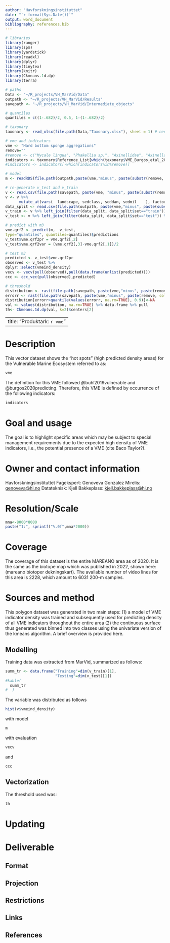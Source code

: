 ```yaml
---
author: "Havforskningsinstituttet"
date: "`r format(Sys.Date())`"
output: word_document
bibliography: references.bib
---
```


```r
# libraries
library(ranger)
library(spm)
library(yardstick)
library(readxl)
library(dplyr)
library(tinytex)
library(knitr)
library(Ckmeans.1d.dp)
library(terra)

# paths
Data <- "~/R_projects/VH_MarVid/Data"
outpath <- "~/R_projects/VH_MarVid/Results"
savepath <- "~/R_projects/VH_MarVid/Intermediate_objects"

# quantiles
quantiles = c((1-.682)/2, 0.5, 1-(1-.682)/2)

# taxonary
taxonary <- read_xlsx(file.path(Data,"Taxonary.xlsx"), sheet = 1) # needs to be closed

# vme and indicators
vme <- "Hard bottom sponge aggregations"
remove=""
#remove <- c("Mycale lingua", "Phakellia sp.", "Axinellidae", "Axinella infundibuliformis")
indicators <- taxonary$Reference_List[which(taxonary$VME_Burgos_etal_2020==vme)]
#indicators <- indicators[-which(indicators%in%remove)]

# model
m <- readRDS(file.path(outpath,paste(vme,"minus", paste(substr(remove, 1,7), collapse=", "), "model.rda" )))

# re-generate v_test and v_train
v <- read.csv(file.path(savepath, paste(vme, "minus", paste(substr(remove, 1,7), collapse=", "), "v.csv", collapse=" ")))
v <- v %>% 
      mutate_at(vars(  landscape, sedclass, seddan, sedmil    ), factor)
data_split <- read.csv(file.path(outpath, paste(vme,"minus", paste(substr(remove, 1,7), collapse=", "), "data split.csv")))
v_train <- v %>% left_join(filter(data_split, data_split$set=="train")) %>% filter(!is.na(set))
v_test <- v %>% left_join(filter(data_split, data_split$set=="test")) %>% filter(!is.na(set))

# predict with m3
vme.qrf2 <- predict(m,  v_test,
type="quantiles", quantiles=quantiles)$predictions
v_test$vme.qrf2pr = vme.qrf2[,2]
v_test$vme.qrf2var = (vme.qrf2[,3]-vme.qrf2[,1])/2

# test m3
predicted <- v_test$vme.qrf2pr
observed <- v_test %>%
dplyr::select(vmeind_density)
vecv <- vecv(pull(observed),pull(data.frame(unlist(predicted))))
ccc <- ccc_vec(pull(observed),predicted)

# threshold
distribution <- rast(file.path(savepath, paste(vme,"minus", paste(remove, collapse=", "), "pred.tif")))
errorr <- rast(file.path(savepath, paste(vme,"minus", paste(remove, collapse=", "), "pred var.tif")))
distribution[errorr>quantile(values(errorr, na.rm=TRUE), 0.9)]<-NA
val <- values(distribution, na.rm=TRUE) %>% data.frame %>% pull
th<- Ckmeans.1d.dp(val, k=2)$centers[2]
```

---
title: "Produktark: `r vme`"
---


# Description
This vector dataset shows the "hot spots" (high predicted density areas) for the Vulnerable Marine Ecosystem referred to as:
```r
vme
```

The definition for this VME followed @buhl2019vulnerable and @burgos2020predicting. Therefore, this VME is defined by occurrence of the following indicators:
```r
indicators
```

# Goal and usage
The goal is to highlight specific areas which may be subject to special management requirements due to the expected high density of VME indicators, i.e., the potential presence of a VME (cite Baco Taylor?).

# Owner and contact information
Havforskningsinstituttet
Fagekspert: Genoveva Gonzalez Mirelis: <genoveva@hi.no>
Datateknisk: Kjell Bakkeplass: <kjell.bakkeplass@hi.no>

# Resolution/Scale
```r
mna<-8000*8000
paste("1:", sprintf("%.0f",mna*2000))
```

# Coverage
The coverage of this dataset is the entire MAREANO area as of 2020. It is the same as the biotope map which was published in 2022, shown here: (mareano biotoper dekningskart). The available number of video lines for this area is 2228, which amount to 6031 200-m samples.

# Sources and method
This polygon dataset was generated in two main steps: (1) a model of VME indicator density was trained and subsequently used for predicting density of all VME indicators throughout the entire area (2) the continuous surface thus generated was binned into two classes using the univariate version of the kmeans algorithm. A brief overview is provided here.

## Modelling
Training data was extracted from MarVid, summarized as follows:
```r
summ_tr <- data.frame("Training"=dim(v_train)[1],
                      "Testing"=dim(v_test)[1])
#kable(
  summ_tr
#  )
```

The variable was distributed as follows
```r
hist(v$vmeind_density)
```

with model
```r
m
```

with evaluation
```r
vecv
```
and
```r
ccc
```

## Vectorization
The threshold used was:
```r
th
```
# Updating

# Deliverable
## Format
## Projection
## Restrictions

## Links

## References
